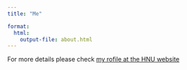 ```yaml
---
title: "Me"  

format: 
  html:
    output-file: about.html
---
```


For more details please check
[my rofile at the HNU website](https://www.hnu.de/andy-weeger)